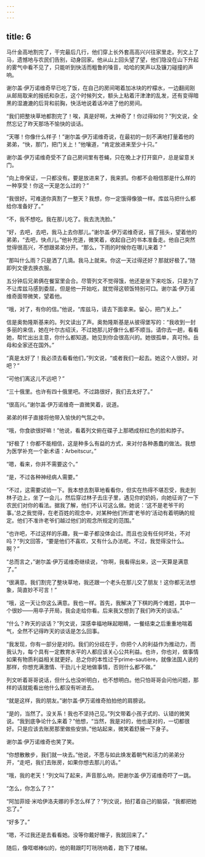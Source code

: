 ```yaml
---
---
---
```

title: 6
---




马什金高地割完了，干完最后几行，他们穿上长外套高高兴兴往家里走。列文上了马，遗憾地与农民们告别，动身回家。他从山上回头望了望，他们隐没在山下升起的雾气中看不见了，只能听到快活而粗鲁的嗓音，哈哈的笑声以及镰刀碰撞的声响。

谢尔盖·伊万诺维奇早已吃了饭，在自己的房间喝着加冰块的柠檬水，一边翻阅刚从邮局取来的报纸和杂志，这个时候列文，额头上粘着汗津津的乱发，还有变得暗黑的湿漉漉的后背和前胸，快活地说着话冲进了他的房间。

“我们把整块草地都割完了！唉，真是好啊，太神奇了！你过得如何？”列文说，全然忘记了昨天那场不愉快的谈话。

“天哪！你像什么样子！”谢尔盖·伊万诺维奇说，在最初的一刻不满地打量着他的弟弟，“快，那门，把门关上！”他嚷道，“肯定放进来至少十只。”

谢尔盖·伊万诺维奇受不了自己房间里有苍蝇，只在晚上才打开窗户，总是留意关门。

“向上帝保证，一只都没有。要是放进来了，我来抓。你都不会相信那是什么样的一种享受！你这一天是怎么过的？”

“我很好。可难道你真割了一整天？我想，你一定饿得像狼一样。库兹马把什么都给你准备好了。”

“不，我不想吃。我在那儿吃了。我去洗洗脸。”

“好，去吧，去吧，我马上去你那儿。”谢尔盖·伊万诺维奇说，摇了摇头，望着他的弟弟，“去吧，快点儿。”他补充道，微笑着，收起自己的书本准备走。他自己突然觉得很高兴，不想跟弟弟分开。“那么，下雨的时候你在哪儿来着？”

“那叫什么雨？只是洒了几滴。我马上就来。你这一天过得还好？那就好极了。”随即列文便去换衣服。

五分钟后兄弟俩在餐室里会合。尽管列文不觉得饿，他还是坐下来吃饭，只是为了不让库兹马感到委屈，但是他一开始吃，就觉得这顿饭特别可口。谢尔盖·伊万诺维奇面带微笑，望着他。

“哦，对了，有你的信。”他说，“库兹马，请去下面拿来。留心，把门关上。”

信是奥勃隆斯基来的。列文读出了声。奥勃隆斯基是从彼得堡写的：“我收到一封多丽的来信，她在叶尔古绍沃，不过她那儿好像什么都不顺当。请你去一趟，看看她，帮忙出出主意，你什么都知道。她见到你会很高兴的。她很孤单，真可怜。岳母和全家还在国外。”

“真是太好了！我必须去看看他们，”列文说，“或者我们一起去。她这个人很好。对吧？”

“可他们离这儿不远吧？”

“三十俄里。也许有四十俄里吧。不过路很好，我们去太好了。”

“很高兴。”谢尔盖·伊万诺维奇一直微笑着，说道。

弟弟的样子直接将他带入愉快的气氛之中。

“哦，你食欲很好嘛！”他说，看着列文俯在碟子上那晒成棕红色的脸和脖子。

“好极了！你都不能相信，这是种多么有益的方式，来对付各种愚蠢的做法。我想为医学补充一个新术语：Arbeitscur。”

“嗯，看来，你并不需要这个。”

“是，不过各种神经病人需要。”

“不过，这需要试验一下。我本想去割草地看看你，但实在热得不堪忍受，我走到林子边上，坐了一会儿，然后穿过林子去庄子里，遇见你的奶妈，向她征询了一下农民们对你的看法。据我了解，他们不认可这么做。她说：‘这不是老爷干的事。’总之我觉得，在老百姓的观念中，对某种他们所谓‘老爷的’活动有着明确的规定。他们不准许老爷们越过他们的观念所规定的范围。”

“也许吧，不过这样的乐趣，我一辈子都没体会过。而且也没有任何坏处，不对吗？”列文回答，“要是他们不喜欢，又有什么办法呢。不过，我觉得没什么。啊？”

“总而言之，”谢尔盖·伊万诺维奇继续说，“你啊，我看得出来，这一天算是满意了。”

“很满意。我们割完了整块草地，我还跟一个老头在那儿交了朋友！这你都无法想象，简直妙不可言！”

“哦，这一天让你这么满意。我也一样。首先，我解决了下棋的两个难题，其中一个很妙——用卒子开局，我会走给你看。后来我又想到了我们昨天的谈话。”

“什么？昨天的谈话？”列文说，深感幸福地眯起眼睛，一餐结束之后重重地喘着气，全然不记得昨天的谈话是怎么回事。

“我发现，你有一部分是对的。我们的分歧在于，你把个人的利益作为推动力，而我认为，每个具有一定教育水平的人都应该关心公共利益。也许，你也对，做事情如果有物质利益相关就更好。总之你的本性过于prime-sautière，就像法国人说的那样，你想充满激情、干劲儿十足地做事情，否则什么都不做。”

列文听着哥哥说话，但什么也没听明白，也不想明白。他只怕哥哥会问他问题，那样的话就能看出他什么都没有听进去。

“就是这样，我的朋友。”谢尔盖·伊万诺维奇拍拍他的肩膀说。

“是的，当然了。没关系！我也不坚持己见。”列文带着小孩子式的、认错的微笑说。“我到底争论什么来着？”他想，“当然，我是对的，他也是对的，一切都很好。只是应该去账房那里做些安排。”他站起来，微笑着舒展一下身子。

谢尔盖·伊万诺维奇也笑了笑。

“你想散散步，我们就一块去。”他说，不愿与如此焕发着朝气和活力的弟弟分开，“走吧，我们去账房，如果你想去那儿的话。”

“哦，我的老天！”列文叫了起来，声音那么响，把谢尔盖·伊万诺维奇吓了一跳。

“怎么，你怎么了？”

“阿加菲娅·米哈伊洛夫娜的手怎么样了？”列文说，拍打着自己的脑袋，“我都把她忘了。”

“好多了。”

“嗯，不过我还是去看看她。没等你戴好帽子，我就回来了。”

随后，像哐啷棒似的，他的鞋跟叮叮咣咣响着，跑下了楼梯。